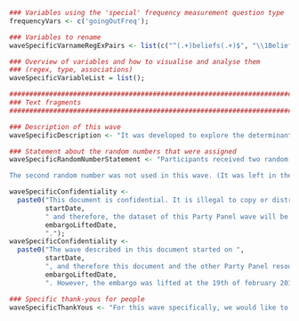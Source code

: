
```r

### Variables using the 'special' frequency measurement question type
frequencyVars <- c('goingOutFreq');

### Variables to rename
waveSpecificVarnameRegExPairs <- list(c("^(.+)beliefs(.+)$", "\\1Beliefs\\2"));

### Overview of variables and how to visualise and analyse them
### (regex, type, associations)
waveSpecificVariableList = list();

########################################################################
### Text fragments
########################################################################

### Description of this wave
waveSpecificDescription <- "It was developed to explore the determinants of protecting one's ears when exposed to loud music in nightlife settings. Specifically, three behaviors were explored: carrying hearing protection, wearing hearing protection, and buying hearing protection if one did not carry but was exposed to loud music.";

### Statement about the random numbers that were assigned
waveSpecificRandomNumberStatement <- "Participants received two random numbers, the first between (and including) 1 and 3, and the second between (and including) 1 and 4. The first random number was used to determine about which behavior participants received questions. If it was 1, participants received questions about carrying hearing protection; if 2, about wearing hearing protection; and if 3, about buying hearing protection. Participants were told which behavior would be presented to them, and they were able to indicate that they wanted to answer questions about multiple behaviors.

The second random number was not used in this wave. (It was left in the questionnaire as the LimeSurvey questionnaires for new Party Panel waves are copied from the most recent preceding wave, and since two random numbers are often used, it was deemed convenient to simply leave this question in.)";

waveSpecificConfidentiality <-
  paste0("This document is confidential. It is illegal to copy or distribute it in any form. An embargo of 2 years rests upon all Party Panel datasets. The wave described in this document started on ",
         startDate,
         " and therefore, the dataset of this Party Panel wave will be released under CC-BY-NC-SA (see http://creativecommons.org/licenses/by-nc-sa/4.0/) on",
         embargoLiftedDate,
         ".");
waveSpecificConfidentiality <-
  paste0("The wave described in this document started on ",
         startDate,
         ", and therefore this document and the other Party Panel resources would normally be embargoed until ",
         embargoLiftedDate,
         ". However, the embargo was lifted at the 19th of february 2018. Therefore, all resources developed for this Party Panel wave as well as the collected data are available under CC-BY-NC-SA (see http://creativecommons.org/licenses/by-nc-sa/4.0/).");

### Specific thank-yous for people
waveSpecificThankYous <- "For this wave specifically, we would like to thank Ilke Jellema and Willem Westermann for thinking along with the questionnaire.";

```
